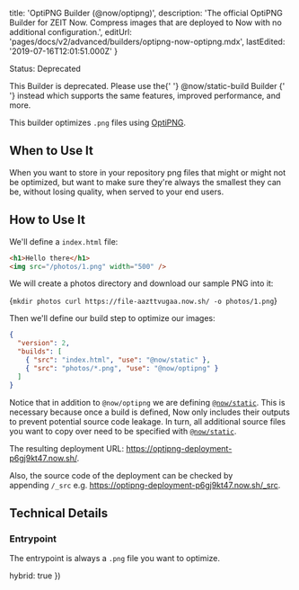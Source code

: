 
  title: 'OptiPNG Builder (@now/optipng)',
  description:
    'The official OptiPNG Builder for ZEIT Now. Compress images that are deployed to Now with no additional configuration.',
  editUrl: 'pages/docs/v2/advanced/builders/optipng-now-optipng.mdx',
  lastEdited: '2019-07-16T12:01:51.000Z'
}

<Tag>Status: Deprecated</Tag>

<Note warning>
  This Builder is deprecated. Please use the{' '}
  <GenericLink href="/docs/v2/deployments/official-builders/static-build-now-static-build">
    <InlineCode>@now/static-build</InlineCode> Builder
  </GenericLink>{' '}
  instead which supports the same features, improved performance, and more.
</Note>

This builder optimizes `.png` files using [OptiPNG](http://optipng.sourceforge.net/).

## When to Use It

When you want to store in your repository png files that might or might not be optimized, but want to make sure they're always the smallest they can be, without losing quality, when served to your end users.

## How to Use It

We'll define a `index.html` file:

```html
<h1>Hello there</h1>
<img src="/photos/1.png" width="500" />
```

We will create a photos directory and download our sample PNG into it:

<TerminalInput>{`mkdir photos
curl https://file-aazttvugaa.now.sh/ -o photos/1.png`}</TerminalInput>

Then we'll define our build step to optimize our images:

```json
{
  "version": 2,
  "builds": [
    { "src": "index.html", "use": "@now/static" },
    { "src": "photos/*.png", "use": "@now/optipng" }
  ]
}
```

Notice that in addition to `@now/optipng` we are defining [`@now/static`](/docs/v2/deployments/official-builders/static-now-static). This is necessary because once a build is defined, Now only includes their outputs to prevent potential source code leakage. In turn, all additional source files you want to copy over need to be specified with [`@now/static`](/docs/v2/deployments/official-builders/static-now-static).

The resulting deployment URL: <https://optipng-deployment-p6gj9kt47.now.sh/>.

Also, the source code of the deployment can be checked by appending `/_src` e.g. <https://optipng-deployment-p6gj9kt47.now.sh/_src>.

## Technical Details

### Entrypoint

The entrypoint is always a `.png` file you want to optimize.

  hybrid: true
})

